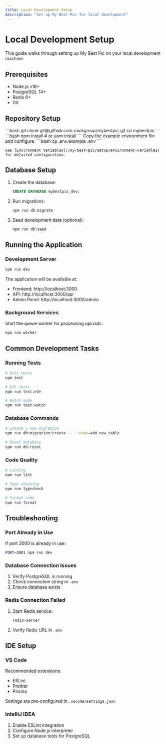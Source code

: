 ```yaml
---
title: Local Development Setup
description: "Set up My Best Pic for local development"
---
```


# Local Development Setup

This guide walks through setting up My Best Pic on your local development machine.

## Prerequisites

- Node.js v18+ 
- PostgreSQL 14+
- Redis 6+
- Git

## Repository Setup

<Steps>
  <Step title="Clone Repository">
    ```bash
    git clone git@github.com:ruvikgroup/mybestpic.git
    cd mybestpic
    ```
  </Step>
  
  <Step title="Install Dependencies">
    ```bash
    npm install
    # or
    yarn install
    ```
  </Step>
  
  <Step title="Environment Configuration">
    Copy the example environment file and configure:
    ```bash
    cp .env.example .env
    ```
    
    See [Environment Variables](/my-best-pic/setup/environment-variables) for detailed configuration.
  </Step>
</Steps>

## Database Setup

1. Create the database:
   ```sql
   CREATE DATABASE mybestpic_dev;
   ```

2. Run migrations:
   ```bash
   npm run db:migrate
   ```

3. Seed development data (optional):
   ```bash
   npm run db:seed
   ```

## Running the Application

### Development Server
```bash
npm run dev
```

The application will be available at:
- Frontend: http://localhost:3000
- API: http://localhost:3000/api
- Admin Panel: http://localhost:3000/admin

### Background Services

Start the queue worker for processing uploads:
```bash
npm run worker
```

## Common Development Tasks

### Running Tests
```bash
# Unit tests
npm test

# E2E tests
npm run test:e2e

# Watch mode
npm run test:watch
```

### Database Commands
```bash
# Create a new migration
npm run db:migration:create -- --name=add_new_table

# Reset database
npm run db:reset
```

### Code Quality
```bash
# Linting
npm run lint

# Type checking
npm run typecheck

# Format code
npm run format
```

## Troubleshooting

### Port Already in Use
If port 3000 is already in use:
```bash
PORT=3001 npm run dev
```

### Database Connection Issues
1. Verify PostgreSQL is running
2. Check connection string in `.env`
3. Ensure database exists

### Redis Connection Failed
1. Start Redis service:
   ```bash
   redis-server
   ```
2. Verify Redis URL in `.env`

## IDE Setup

### VS Code
Recommended extensions:
- ESLint
- Prettier
- Prisma

Settings are pre-configured in `.vscode/settings.json`

### IntelliJ IDEA
1. Enable ESLint integration
2. Configure Node.js interpreter
3. Set up database tools for PostgreSQL
